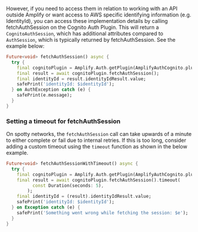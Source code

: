 However, if you need to access them in relation to working with an API outside Amplify or want access to AWS specific identifying information (e.g. IdentityId), you can access these implementation details by calling fetchAuthSession on the Cognito Auth Plugin. This will return a `CognitoAuthSession`, which has additional attributes compared to `AuthSession`, which is typically returned by fetchAuthSession. See the example below:

```dart
Future<void> fetchAuthSession() async {
  try {
    final cognitoPlugin = Amplify.Auth.getPlugin(AmplifyAuthCognito.pluginKey);
    final result = await cognitoPlugin.fetchAuthSession();
    final identityId = result.identityIdResult.value;
    safePrint('identityId: $identityId');
  } on AuthException catch (e) {
    safePrint(e.message);
  }
}
```

### Setting a timeout for fetchAuthSession

On spotty networks, the `fetchAuthSession` call can take upwards of a minute to either complete or fail due to internal retries. If this is too long, consider adding a custom timeout using the `timeout` function as shown in the below example.

```dart
Future<void> fetchAuthSessionWithTimeout() async {
  try {
    final cognitoPlugin = Amplify.Auth.getPlugin(AmplifyAuthCognito.pluginKey);
    final result = await cognitoPlugin.fetchAuthSession().timeout(
          const Duration(seconds: 5),
        );
    final identityId = (result).identityIdResult.value;
    safePrint('identityId: $identityId');
  } on Exception catch (e) {
    safePrint('Something went wrong while fetching the session: $e');
  }
}
```
